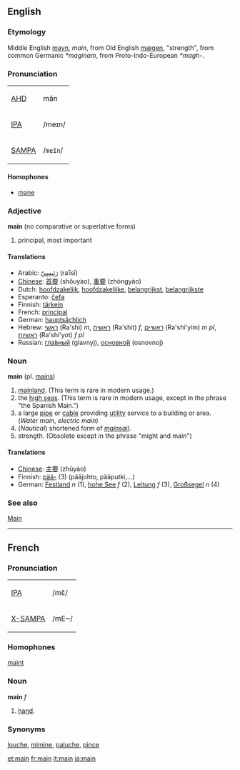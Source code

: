 ==English==
===Etymology===
Middle English [[mayn]], ''main'', from Old English [[mægen]], "strength", from common Germanic ''*maginam'', from Proto-Indo-European ''*magh-''.

===Pronunciation===
{| border=1 cellpadding=5
| [[w:AHD|AHD]] || mān
|-
| [[w:IPA|IPA]] || /meɪn/
|-
| [[w:SAMPA|SAMPA]] || /<tt>meIn</tt>/
|}

====Homophones====
*[[mane]]

===Adjective===
'''main''' (no comparative or superlative forms)
# principal, most important

====Translations====
*Arabic: [[رئيسي|رَئِيسِيّ]] (raʾīsī) <!-- verify? -->
*[[Chinese]]: [[首要]] (shǒuyào), [[重要]] (zhòngyào)
*Dutch: [[hoofdzakelijk]], [[hoofdzakelijke]], [[belangrijkst]], [[belangrijkste]]
*Esperanto: [[ĉefa]]
*Finnish: [[tärkein]]
*French: [[principal]]
*German: [[hauptsächlich]]
*Hebrew: [[ראשי]] (Ra'shi) ''m'', [[ראשית]] (Ra'shit) ''f'', [[ראשיים]] (Ra'shi'yim) ''m pl'', [[ראשיות]] (Ra'shi'yot) ''f pl''
*Russian: [[главный|гла́вный]] (glavnyj), [[основной|основно́й]] (osnovnoj)

===Noun===
'''main''' (pl. [[mains]])

# [[mainland]].  (This term is rare in modern usage.)
# the [[high seas]].  (This term is rare in modern usage, except in the phrase "the Spanish Main.")
# a large [[pipe]] or [[cable]] providing [[utility]] service to a building or area.  (''Water main'', ''electric main'')
# (''Nautical'') shortened form of ''[[mainsail]]''.
#strength. (Obsolete except in the phrase "might and main")

====Translations====
*[[Chinese]]: [[主要]] (zhǔyào)
*Finnish: [[pää-]] (3) (pääjohto, pääputki,...)
*German: [[Festland]] ''n'' (1), [[hohe See]] ''f'' (2), [[Leitung]] ''f'' (3), [[Großsegel]] ''n'' (4)

=== See also ===
[[Main]]

----

==French==
===Pronunciation===
{| border=1 cellpadding=5
| [[w:IPA|IPA]] ||  /mɛ̃/
|-
| [[w:X-SAMPA|X-SAMPA]] || /mE~/ 
<!-- Marked as X-SAMPA because French SAMPA calls this vowel /e~/, which doesnt match the IPA -->
|}

===Homophones===
[[maint]]

===Noun===
'''main''' ''f''
# [[hand]].

===Synonyms===
[[louche]], [[mimine]], [[paluche]], [[pince]]

[[et:main]]
[[fr:main]]
[[it:main]]
[[ja:main]]